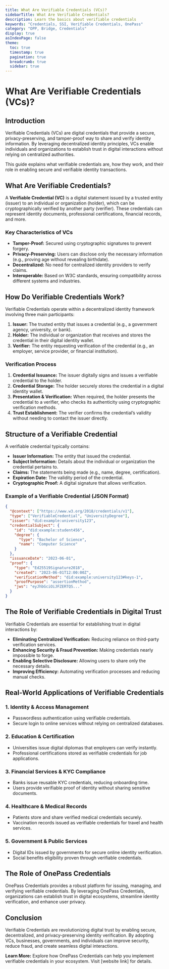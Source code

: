 ```yaml
---
title: What Are Verifiable Credentials (VCs)?
sidebarTitle: What Are Verifiable Credentials?
description: Learn the basics about verifiable credentials
keywords: "Credentials, SSI, Verifiable Credentials, OnePass"
category: "OPP, Bridge, Credentials"
display: true
asIndexPage: false
theme: 
  toc: true
  timestamp: true
  pagination: true
  breadcrumb: true
  sidebar: true
---
```


# What Are Verifiable Credentials (VCs)?

## Introduction

Verifiable Credentials (VCs) are digital credentials that provide a secure, privacy-preserving, and tamper-proof way to share and verify identity information. By leveraging decentralized identity principles, VCs enable individuals and organizations to establish trust in digital interactions without relying on centralized authorities.

This guide explains what verifiable credentials are, how they work, and their role in enabling secure and verifiable identity transactions.

## What Are Verifiable Credentials?

A **Verifiable Credential (VC)** is a digital statement issued by a trusted entity (issuer) to an individual or organization (holder), which can be cryptographically verified by another party (verifier). These credentials can represent identity documents, professional certifications, financial records, and more.

### Key Characteristics of VCs

- **Tamper-Proof:** Secured using cryptographic signatures to prevent forgery.
- **Privacy-Preserving:** Users can disclose only the necessary information (e.g., proving age without revealing birthdate).
- **Decentralized:** No need for centralized identity providers to verify claims.
- **Interoperable:** Based on W3C standards, ensuring compatibility across different systems and industries.

## How Do Verifiable Credentials Work?

Verifiable Credentials operate within a decentralized identity framework involving three main participants:

1. **Issuer:** The trusted entity that issues a credential (e.g., a government agency, university, or bank).
2. **Holder:** The individual or organization that receives and stores the credential in their digital identity wallet.
3. **Verifier:** The entity requesting verification of the credential (e.g., an employer, service provider, or financial institution).

### Verification Process

1. **Credential Issuance:** The issuer digitally signs and issues a verifiable credential to the holder.
2. **Credential Storage:** The holder securely stores the credential in a digital identity wallet.
3. **Presentation & Verification:** When required, the holder presents the credential to a verifier, who checks its authenticity using cryptographic verification methods.
4. **Trust Establishment:** The verifier confirms the credential’s validity without needing to contact the issuer directly.

## Structure of a Verifiable Credential

A verifiable credential typically contains:

- **Issuer Information:** The entity that issued the credential.
- **Subject Information:** Details about the individual or organization the credential pertains to.
- **Claims:** The statements being made (e.g., name, degree, certification).
- **Expiration Date:** The validity period of the credential.
- **Cryptographic Proof:** A digital signature that allows verification.

### Example of a Verifiable Credential (JSON Format)

```json
{
  "@context": ["https://www.w3.org/2018/credentials/v1"],
  "type": ["VerifiableCredential", "UniversityDegree"],
  "issuer": "did:example:university123",
  "credentialSubject": {
    "id": "did:example:student456",
    "degree": {
      "type": "Bachelor of Science",
      "name": "Computer Science"
    }
  },
  "issuanceDate": "2023-06-01",
  "proof": {
    "type": "Ed25519Signature2018",
    "created": "2023-06-01T12:00:00Z",
    "verificationMethod": "did:example:university123#keys-1",
    "proofPurpose": "assertionMethod",
    "jws": "eyJhbGciOiJFZERTQS..."
  }
}
```

## The Role of Verifiable Credentials in Digital Trust

Verifiable Credentials are essential for establishing trust in digital interactions by:

- **Eliminating Centralized Verification:** Reducing reliance on third-party verification services.
- **Enhancing Security & Fraud Prevention:** Making credentials nearly impossible to forge.
- **Enabling Selective Disclosure:** Allowing users to share only the necessary details.
- **Improving Efficiency:** Automating verification processes and reducing manual checks.

## Real-World Applications of Verifiable Credentials

### 1. **Identity & Access Management**

- Passwordless authentication using verifiable credentials.
- Secure login to online services without relying on centralized databases.

### 2. **Education & Certification**

- Universities issue digital diplomas that employers can verify instantly.
- Professional certifications stored as verifiable credentials for job applications.

### 3. **Financial Services & KYC Compliance**

- Banks issue reusable KYC credentials, reducing onboarding time.
- Users provide verifiable proof of identity without sharing sensitive documents.

### 4. **Healthcare & Medical Records**

- Patients store and share verified medical credentials securely.
- Vaccination records issued as verifiable credentials for travel and health services.

### 5. **Government & Public Services**

- Digital IDs issued by governments for secure online identity verification.
- Social benefits eligibility proven through verifiable credentials.

## The Role of OnePass Credentials

OnePass Credentials provides a robust platform for issuing, managing, and verifying verifiable credentials. By leveraging OnePass Credentials, organizations can establish trust in digital ecosystems, streamline identity verification, and enhance user privacy.

## Conclusion

Verifiable Credentials are revolutionizing digital trust by enabling secure, decentralized, and privacy-preserving identity verification. By adopting VCs, businesses, governments, and individuals can improve security, reduce fraud, and create seamless digital interactions.

**Learn More:** Explore how OnePass Credentials can help you implement verifiable credentials in your ecosystem. Visit [website link] for details.
